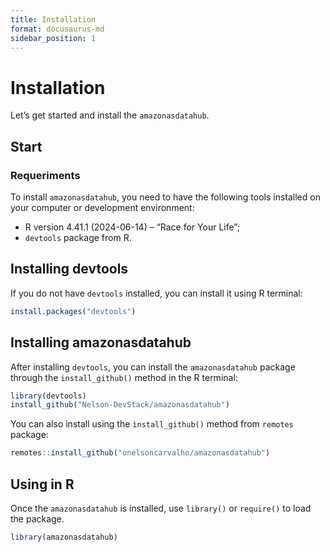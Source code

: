 ```yaml
---
title: Installation
format: docusaurus-md
sidebar_position: 1
---
```





# Installation

Let’s get started and install the `amazonasdatahub`.

## Start

### Requeriments

To install `amazonasdatahub`, you need to have the following tools
installed on your computer or development environment:

-   R version 4.41.1 (2024-06-14) – “Race for Your Life”;
-   `devtools` package from R.

## Installing devtools

If you do not have `devtools` installed, you can install it using R
terminal:

```r
install.packages("devtools")
```

## Installing amazonasdatahub

After installing `devtools`, you can install the `amazonasdatahub`
package through the `install_github()` method in the R terminal:

```r
library(devtools)
install_github("Nelson-DevStack/amazonasdatahub")
```

You can also install using the `ìnstall_github()` method from `remotes`
package:

```r
remotes::install_github("onelsoncarvalho/amazonasdatahub")
```

## Using in R

Once the `amazonasdatahub` is installed, use `library()` or `require()`
to load the package.

```r
library(amazonasdatahub)
```

